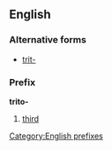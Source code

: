 ==English==

===Alternative forms===
*[[trit-]]

===Prefix===
'''trito-'''

# [[third]]

[[Category:English prefixes]]